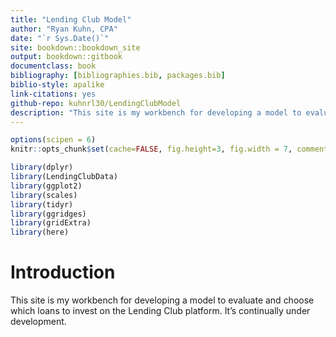 ```yaml
--- 
title: "Lending Club Model"
author: "Ryan Kuhn, CPA"
date: "`r Sys.Date()`"
site: bookdown::bookdown_site
output: bookdown::gitbook
documentclass: book
bibliography: [bibliographies.bib, packages.bib]
biblio-style: apalike
link-citations: yes
github-repo: kuhnrl30/LendingClubModel
description: "This site is my workbench for developing a model to evaluate and choose which loans to invest on the Lending Club platform."
---
```


```r
options(scipen = 6)
knitr::opts_chunk$set(cache=FALSE, fig.height=3, fig.width = 7, comment=NULL, eval=T, tidy=F, width=80, message= FALSE, echo= FALSE, warning = FALSE)

library(dplyr)
library(LendingClubData)
library(ggplot2)
library(scales)
library(tidyr)
library(ggridges)
library(gridExtra)
library(here)
``````

# Introduction {#intro}

This site is my workbench for developing a model to evaluate and choose which loans to invest on the Lending Club platform.  It's continually under development.
